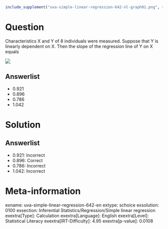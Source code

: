 ```r
include_supplement("uva-simple-linear-regression-642-nl-graph01.png", recursive = TRUE)
```

Question
========

Characteristics X and Y of 8 individuals were measured. Suppose that Y is linearly dependent on X. Then the slope of the regression line of Y on X equals

![](uva-simple-linear-regression-642-nl-graph01.png)

Answerlist
----------

* 0.921
* 0.896
* 0.786
* 1.042

Solution
========

Answerlist
----------

* 0.921: Incorrect
* 0.896: Correct
* 0.786: Incorrect
* 1.042: Incorrect

Meta-information
================
exname: uva-simple-linear-regression-642-en
extype: schoice
exsolution: 0100
exsection: Inferential Statistics/Regression/Simple linear regression
exextra[Type]: Calculation
exextra[Language]: English
exextra[Level]: Statistical Literacy
exextra[IRT-Difficulty]: 4.95
exextra[p-value]: 0.0108
